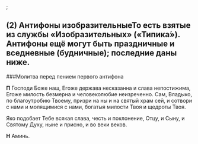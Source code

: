 <div id="antifon1"> </div>;

## (2) Антифоны изобразительные<Tooltip>То есть взятые из службы «Изобразительных» («Типика́»). Ан­тифоны ещё могут быть праздничные и вседневные (будничные); последние даны ниже.</Tooltip>

###Молитва перед пением первого антифона

**П** Господи Боже наш, Егоже держава несказанна и слава непостижима, Егоже милость безмерна и
человеколюбие неизреченно. Сам, Владыко, по благоутробию Твоему, призри на ны и на святый
храм сей, и сотвори с нами и молящимися с нами, богатыя милости Твоя и щедроты Твоя.

Яко подобает Тебе всякая слава, честь и поклонение, Отцу, и Сыну, и Святому Духу, ныне и
присно, и во веки веков.

**Н** Аминь.

